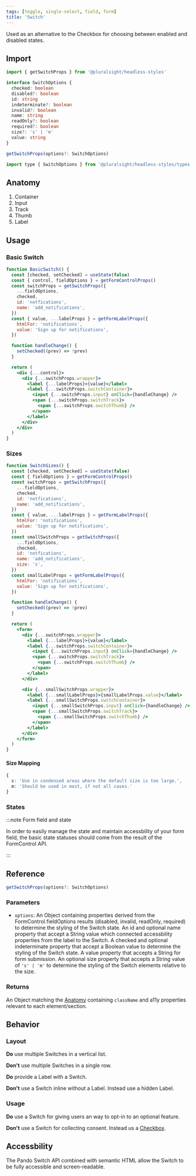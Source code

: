 ```yaml
---
tags: [toggle, single-select, field, form]
title: 'Switch'
---
```



<p className="size-xxl">
  Used as an alternative to the Checkbox for choosing between enabled and
  disabled states.
</p>

<DocsLinkBar
  github="https://github.com/pluralsight/pando/tree/main/packages/headless-styles/src/components/Switch"
  figma="https://www.figma.com/file/ZmH4XsZS5WnKeo28ylM5x1/Pando-UI-kit-(Web)?node-id=1214%3A50560&t=YLA3FBYLefNvfeuf-0"
/>

## Import

```javascript
import { getSwitchProps } from '@pluralsight/headless-styles'
```

```typescript
interface SwitchOptions {
  checked: boolean
  disabled?: boolean
  id: string
  indeterminate?: boolean
  invalid?: boolean
  name: string
  readOnly?: boolean
  required?: boolean
  size?: 's' | 'm'
  value: string
}

getSwitchProps(options?: SwitchOptions)
```

```javascript
import type { SwitchOptions } from '@pluralsight/headless-styles/types'
```

## Anatomy

1. Container
2. Input
3. Track
4. Thumb
5. Label

## Usage

### Basic Switch

```jsx live
function BasicSwitch() {
  const [checked, setChecked] = useState(false)
  const { control, fieldOptions } = getFormControlProps()
  const switchProps = getSwitchProps({
    ...fieldOptions,
    checked,
    id: 'notfications',
    name: 'add_notifications',
  })
  const { value, ...labelProps } = getFormLabelProps({
    htmlFor: 'notifications',
    value: 'Sign up for notifications',
  })

  function handleChange() {
    setChecked((prev) => !prev)
  }

  return (
    <div {...control}>
      <div {...switchProps.wrapper}>
        <label {...labelProps}>{value}</label>
        <label {...switchProps.switchContainer}>
          <input {...switchProps.input} onClick={handleChange} />
          <span {...switchProps.switchTrack}>
            <span {...switchProps.switchThumb} />
          </span>
        </label>
      </div>
    </div>
  )
}
```

### Sizes

```jsx live
function SwitchSizes() {
  const [checked, setChecked] = useState(false)
  const { fieldOptions } = getFormControlProps()
  const switchProps = getSwitchProps({
    ...fieldOptions,
    checked,
    id: 'notfications',
    name: 'add_notifications',
  })
  const { value, ...labelProps } = getFormLabelProps({
    htmlFor: 'notifications',
    value: 'Sign up for notifications',
  })
  const smallSwitchProps = getSwitchProps({
    ...fieldOptions,
    checked,
    id: 'notfications',
    name: 'add_notifications',
    size: 's',
  })
  const smallLabelProps = getFormLabelProps({
    htmlFor: 'notifications',
    value: 'Sign up for notifications',
  })

  function handleChange() {
    setChecked((prev) => !prev)
  }

  return (
    <form>
      <div {...switchProps.wrapper}>
        <label {...labelProps}>{value}</label>
        <label {...switchProps.switchContainer}>
          <input {...switchProps.input} onClick={handleChange} />
          <span {...switchProps.switchTrack}>
            <span {...switchProps.switchThumb} />
          </span>
        </label>
      </div>

      <div {...smallSwitchProps.wrapper}>
        <label {...smallLabelProps}>{smallLabelProps.value}</label>
        <label {...smallSwitchProps.switchContainer}>
          <input {...smallSwitchProps.input} onClick={handleChange} />
          <span {...smallSwitchProps.switchTrack}>
            <span {...smallSwitchProps.switchThumb} />
          </span>
        </label>
      </div>
    </form>
  )
}
```

#### Size Mapping

```typescript title="Switch size rules."
{
  s: 'Use in condensed areas where the default size is too large.',
  m: 'Should be used in most, if not all cases.'
}
```

### States

<SwitchStates />

:::note Form field and state

In order to easily manage the state and maintain accessbility of your form field, the basic state statuses should come from the result of the FormControl API.

:::

## Reference

```typescript
getSwitchProps(options?: SwitchOptions)
```

### Parameters

- `options`: An Object containing properties derived from the FormControl.fieldOptions results (disabled, invalid, readOnly, required) to determine the styling of the Switch state. An id and optional name property that accept a String value which connected accessbility properties from the label to the Switch. A checked and optional indeterminate property that accept a Boolean value to determine the styling of the Switch state. A value property that accepts a String for form submission. An optional size property that accepts a String value of `'s' | 'm'` to determine the styling of the Switch elements relative to the size.

### Returns

An Object matching the [Anatomy](#anatomy) containing `className` and a11y properties relevant to each element/section.

## Behavior

### Layout

**Do** use multiple Switches in a vertical list.

**Don't** use multiple Switches in a single row.

**Do** provide a Label with a Switch.

**Don't** use a Switch inline without a Label. Instead use a hidden Label.

### Usage

**Do** use a Switch for giving users an way to opt-in to an optional feature.

**Don't** use a Switch for collecting consent. Instead us a [Checkbox](./checkbox.mdx).

## Accessbility

The Pando Switch API combined with semantic HTML allow the Switch to be fully accessible and screen-readable.
